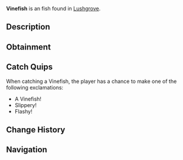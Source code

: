{{FishInfobox
|image          = Vinefish.png
|rarity         = Uncommon
|sea            = Second Sea
|location       = [[Lushgrove]]
|sublocation    = 
|sources        = Fishing Rod
|radar_location = 
|prog_speed     = +15
|xp             = 45
|weather        = Windy
|time           = 
|season         = Summer
|bait           = Seaweed
|base_weight    = 34
|base_value     = 90
|weight_range   = 22
|base_chance    = 90
|base_resil     = 55
}}
'''Vinefish''' is an {{Rarity|Uncommon}} fish found in [[Lushgrove]].

== Description ==
{{Description|A slender green fish with yellow fins, slithering through the currents with serpentine grace.|Bestiary Entry}}

== Obtainment ==
{{Description|It weaves through the currents when the warm gusts stir.|Bestiary Hint}}
{{Fish Availability|
Lushgrove
|top_rods      = 
Free Spirit Rod\259118.91\146697.59;
Fischer's Rod\244543.03\212404.52;
Plastic Rod\241982.48\213655.29;
Trident Rod\230059.57\198403.64;
Azure Of Lagoon\228836.7\224506.71;
Candy Cane Rod\157268.17\156864.62;
Leviathan's Fang Rod\228076.36\200471.55;
Blazebringer Rod\196368.67\194960.09;
Verdant Shear Rod\194905.96\176454.96;
No-Life Rod\185453.99\167589.62;
Ethereal Prism Rod\170508.8\157282.87;
Seraphic Rod\170197.83\146778.81;
Challenger's Rod\165288.76\148565.17;
Depthseeker Rod\164797.46\156570.79;
Rod Of The Forgotten Fang\163027.32\141222.42;
Avalanche Rod\162749.85\155129.51;
Volcanic Rod\161271.39\148501.75;
Rod Of The Exalted One\161028.17\139676.05;
Zeus Rod\160613.14\147895.62;
Rod Of The Depths\160339.28\140986.85;
Steady Rod\133033.55\125784.28
|recommended   = Free Spirit Rod
}}

== Catch Quips ==
When catching a Vinefish, the player has a chance to make one of the following exclamations:
* A Vinefish!
* Slippery!
* Flashy!

== Change History ==
{{Change History|{{subst:Current Version}}}}

== Navigation ==
{{Fish Navbox|Lushgrove}}